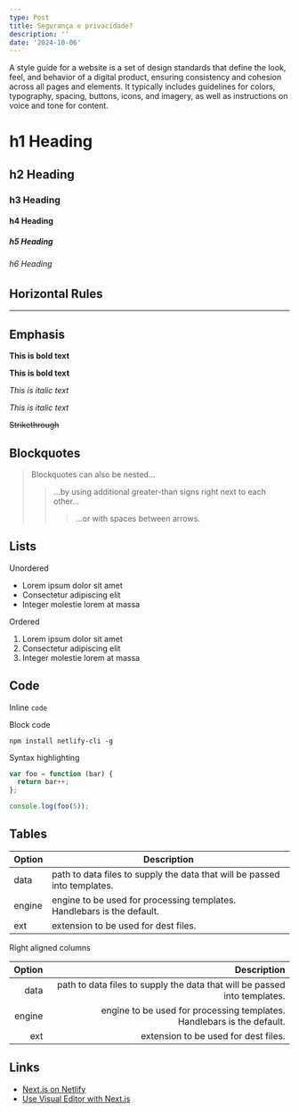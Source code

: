 ```yaml
---
type: Post
title: Segurança e privacidade?
description: ''
date: '2024-10-06'
---
```


A style guide for a website is a set of design standards that define the look, feel, and behavior of a digital product, ensuring consistency and cohesion across all pages and elements. It typically includes guidelines for colors, typography, spacing, buttons, icons, and imagery, as well as instructions on voice and tone for content.

# h1 Heading

## h2 Heading

### h3 Heading

#### h4 Heading

##### h5 Heading

###### h6 Heading

## Horizontal Rules

***

## Emphasis

**This is bold text**

**This is bold text**

*This is italic text*

*This is italic text*

~~Strikethrough~~

## Blockquotes

> Blockquotes can also be nested...
>
> > ...by using additional greater-than signs right next to each other...
> >
> > > ...or with spaces between arrows.

## Lists

Unordered

*   Lorem ipsum dolor sit amet
*   Consectetur adipiscing elit
*   Integer molestie lorem at massa

Ordered

1.  Lorem ipsum dolor sit amet
2.  Consectetur adipiscing elit
3.  Integer molestie lorem at massa

## Code

Inline `code`

Block code

```
npm install netlify-cli -g
```

Syntax highlighting

```js
var foo = function (bar) {
  return bar++;
};

console.log(foo(5));
```

## Tables

| Option | Description                                                               |
| ------ | ------------------------------------------------------------------------- |
| data   | path to data files to supply the data that will be passed into templates. |
| engine | engine to be used for processing templates. Handlebars is the default.    |
| ext    | extension to be used for dest files.                                      |

Right aligned columns

| Option |                                                               Description |
| -----: | ------------------------------------------------------------------------: |
|   data | path to data files to supply the data that will be passed into templates. |
| engine |    engine to be used for processing templates. Handlebars is the default. |
|    ext |                                      extension to be used for dest files. |

## Links

*   [Next.js on Netlify](https://docs.netlify.com/frameworks/next-js/overview/)
*   [Use Visual Editor with Next.js](https://docs.netlify.com/visual-editor/frameworks/next/)

